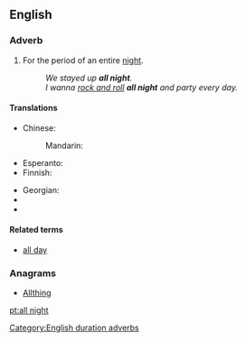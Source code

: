 ==English==

===Adverb===
{{en-adv|head=[[all]] [[night]]|-}}

# For the period of an entire [[night]].
#: ''We stayed up '''all night'''.''
#: ''I wanna [[rock and roll]] '''all night''' and party every day.''

====Translations====
{{trans-top|entire night}}
* Chinese:
*: Mandarin: {{t|cmn|整夜|tr=zhěngyè|sc=Hani}}
* Esperanto: {{t|eo|tutnokte}}
* Finnish: {{t+|fi|koko|alt=koko yö}}
{{trans-mid}}
* Georgian: {{t|ka|მთელი ღამე შეუწყვეტლივ|tr=mt'eli ḡame šeucqvetliv|sc=Geor|xs=Georgian}}
* {{trreq|mk}}
* {{trreq|ta}}
{{trans-bottom}}

====Related terms====
* [[all day]]

===Anagrams===
* [[Allthing#English|Allthing]]

[[Category:English duration adverbs]]
[[pt:all night]]